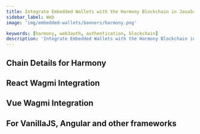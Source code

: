 ```yaml
---
title: Integrate Embedded Wallets with the Harmony Blockchain in JavaScript
sidebar_label: Web
image: 'img/embedded-wallets/banners/harmony.png'

keywords: [harmony, web3auth, authentication, blockchain]
description: 'Integrate Embedded Wallets with the Harmony Blockchain in JavaScript | Embedded Wallets'
---
```



<SEO
  title="Integrate Embedded Wallets with the Harmony Blockchain in JavaScript"
  description="Integrate Embedded Wallets with the Harmony Blockchain in JavaScript | Embedded Wallets"
  image="https://docs.metamask.io/img/embedded-wallets/banners/harmony.png"
  slug="/embedded-wallets/connect-blockchain/evm/harmony/web"
/>

## Chain Details for Harmony

<ChainDetailsHarmony />

## React Wagmi Integration

<ReactWagmiIntegration />

## Vue Wagmi Integration

<VueWagmiIntegration />

## For VanillaJS, Angular and other frameworks

<JsBlockchainMethods />
